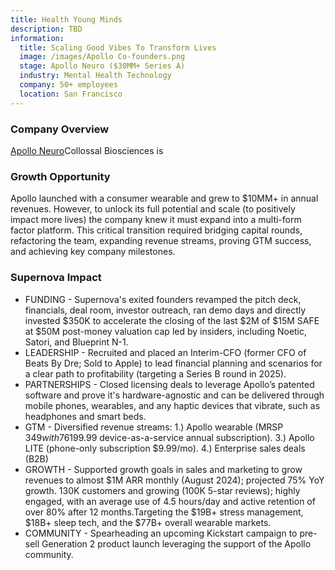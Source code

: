 ```yaml
---
title: Health Young Minds
description: TBD
information:
  title: Scaling Good Vibes To Transform Lives
  image: /images/Apollo Co-founders.png
  stage: Apollo Neuro ($30MM+ Series A)
  industry: Mental Health Technology
  company: 50+ employees
  location: San Francisco
---
```


### Company Overview

[Apollo Neuro](https://apolloneuro.com/)Collossal Biosciences is

### Growth Opportunity

Apollo launched with a consumer wearable and grew to $10MM+ in annual revenues. However, to unlock its full potential and scale (to positively impact more lives) the company knew it must expand into a multi-form factor platform. This critical transition required bridging capital rounds, refactoring the team, expanding revenue streams, proving GTM success, and achieving key company milestones.  

### Supernova Impact

* FUNDING - Supernova's exited founders revamped the pitch deck, financials, deal room, investor outreach, ran demo days and directly invested $350K to accelerate the closing of the last $2M of $15M SAFE at $50M post-money valuation cap led by insiders, including Noetic, Satori, and Blueprint N-1. 
* LEADERSHIP - Recruited and placed an Interim-CFO (former CFO of Beats By Dre; Sold to Apple) to lead financial planning and scenarios for a clear path to profitability (targeting a Series B round in 2025).
* PARTNERSHIPS - Closed licensing deals to leverage Apollo’s patented software and prove it's hardware-agnostic and can be delivered through mobile phones, wearables, and any haptic devices that vibrate, such as headphones and smart beds.
* GTM - Diversified revenue streams: 1.) Apollo wearable (MRSP $349 with 76% gross margin) and 2.) AI Vibes ($199.99 device-as-a-service annual subscription). 3.) Apollo LITE (phone-only subscription $9.99/mo). 4.) Enterprise sales deals (B2B)
* GROWTH - Supported growth goals in sales and marketing to grow revenues to almost $1M ARR monthly (August 2024); projected 75% YoY growth. 130K customers and growing (100K 5-star reviews); highly engaged, with an average use of 4.5 hours/day and active retention of over 80% after 12 months.Targeting the $19B+ stress management, $18B+ sleep tech, and the $77B+ overall wearable markets.
* COMMUNITY - Spearheading an upcoming Kickstart campaign to pre-sell Generation 2 product launch leveraging the support of the Apollo community.

<BlockQuote customerImage="/images/Kathryn.avif" customerName="Kathryn Fantauzzi" customerRole="CEO/Co-founder of Apollo Neuro" content="Scaling a company is hard AF. Supernova is a game-changer!" />
